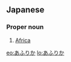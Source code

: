 ==Japanese==

===Proper noun===
{{ja-pos|h|proper|rom=Afurika}}

# {{ja-def|アフリカ}} [[Africa]]

[[eo:あふりか]]
[[lo:あふりか]]